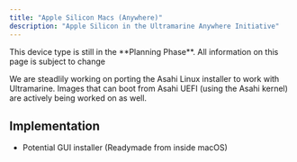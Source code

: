 ```yaml
---
title: "Apple Silicon Macs (Anywhere)"
description: "Apple Silicon in the Ultramarine Anywhere Initiative"
---
```



<Alert type="info">
  This device type is still in the **Planning Phase**. All information on this
  page is subject to change
</Alert>

We are steadlily working on porting the Asahi Linux installer to work with Ultramarine. Images that can boot from Asahi UEFI (using the Asahi kernel) are actively being worked on as well.

## Implementation

- Potential GUI installer (Readymade from inside macOS)
